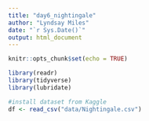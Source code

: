 ```yaml
---
title: "day6_nightingale"
author: "Lyndsay Miles"
date: "`r Sys.Date()`"
output: html_document
---
```


```r
knitr::opts_chunk$set(echo = TRUE)
```

```r
library(readr)
library(tidyverse)
library(lubridate)
```

```r
#install dataset from Kaggle
df <- read_csv("data/Nightingale.csv")
```

